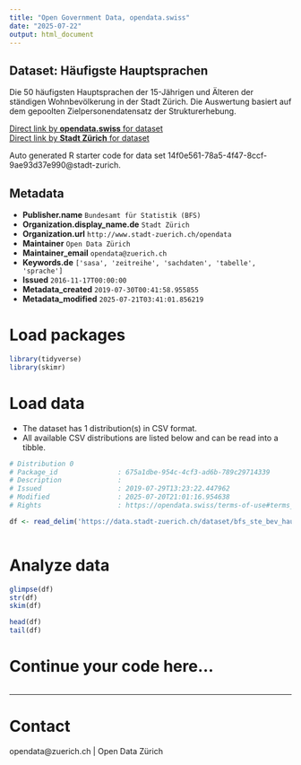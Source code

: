 ```yaml
---
title: "Open Government Data, opendata.swiss"
date: "2025-07-22"
output: html_document
---
```


## Dataset: Häufigste Hauptsprachen

Die 50 häufigsten Hauptsprachen der 15-Jährigen und Älteren der ständigen Wohnbevölkerung in der Stadt Zürich. Die Auswertung basiert auf dem gepoolten Zielpersonendatensatz der Strukturerhebung.

[Direct link by **opendata.swiss** for dataset](https://opendata.swiss/de/dataset/haufigste-hauptsprachen2)<br>
[Direct link by **Stadt Zürich** for dataset](https://data.stadt-zuerich.ch/dataset/bfs_ste_bev_hauptsprachen_top50_od3011)

Auto generated R starter code for data set 14f0e561-78a5-4f47-8ccf-9ae93d37e990@stadt-zurich.

## Metadata

- **Publisher.name** `Bundesamt für Statistik (BFS)`
- **Organization.display_name.de** `Stadt Zürich`
- **Organization.url** `http://www.stadt-zuerich.ch/opendata`
- **Maintainer** `Open Data Zürich`
- **Maintainer_email** `opendata@zuerich.ch`
- **Keywords.de** `['sasa', 'zeitreihe', 'sachdaten', 'tabelle', 'sprache']`
- **Issued** `2016-11-17T00:00:00`
- **Metadata_created** `2019-07-30T00:41:58.955855`
- **Metadata_modified** `2025-07-21T03:41:01.856219`


# Load packages

```r

library(tidyverse)
library(skimr)

```

# Load data

-   The dataset has 1 distribution(s) in CSV format.
-   All available CSV distributions are listed below and can be read into a tibble.

```r

# Distribution 0
# Package_id               : 675a1dbe-954c-4cf3-ad6b-789c29714339
# Description              : 
# Issued                   : 2019-07-29T13:23:22.447962
# Modified                 : 2025-07-20T21:01:16.954638
# Rights                   : https://opendata.swiss/terms-of-use#terms_open

df <- read_delim('https://data.stadt-zuerich.ch/dataset/bfs_ste_bev_hauptsprachen_top50_od3011/download/BEV301OD3011.csv')



```

# Analyze data

```r

glimpse(df)
str(df)
skim(df)

head(df)
tail(df)

```

# Continue your code here...

```r

```

------------------------------------------------------------------------

# Contact

opendata@zuerich.ch | Open Data Zürich
